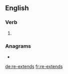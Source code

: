 {{also|reextends|reëxtends}}
==English==

===Verb===
{{head|en|verb form}}

# {{en-third-person singular of|re-extend}}

===Anagrams===
* {{l|en|extenders}}

[[de:re-extends]]
[[fr:re-extends]]